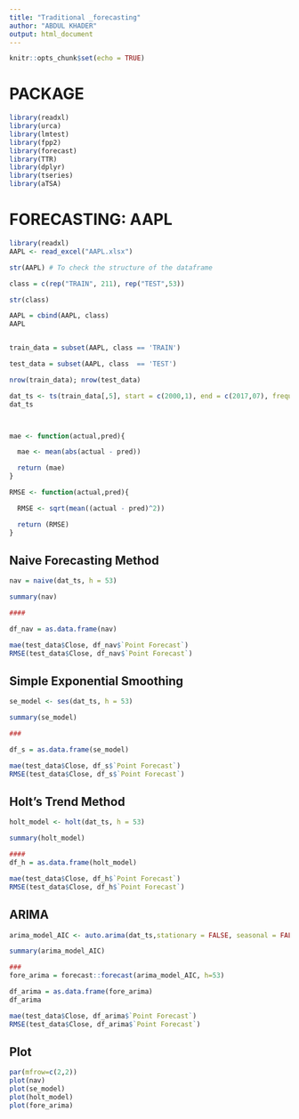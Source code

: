 ---
title: "Traditional _forecasting"
author: "ABDUL KHADER"
output: html_document
---

```{r setup, include=FALSE}
knitr::opts_chunk$set(echo = TRUE)
```

# PACKAGE

```{r package}
library(readxl)
library(urca)
library(lmtest)
library(fpp2)
library(forecast)
library(TTR)
library(dplyr)
library(tseries)
library(aTSA)
```

# FORECASTING: AAPL

```{r }
library(readxl)
AAPL <- read_excel("AAPL.xlsx")

str(AAPL) # To check the structure of the dataframe

class = c(rep("TRAIN", 211), rep("TEST",53))

str(class)

AAPL = cbind(AAPL, class)
AAPL


train_data = subset(AAPL, class == 'TRAIN')

test_data = subset(AAPL, class  == 'TEST')

nrow(train_data); nrow(test_data)

dat_ts <- ts(train_data[,5], start = c(2000,1), end = c(2017,07), frequency = 12)
dat_ts



mae <- function(actual,pred){

  mae <- mean(abs(actual - pred))

  return (mae)
}

RMSE <- function(actual,pred){

  RMSE <- sqrt(mean((actual - pred)^2))

  return (RMSE)
}

```

## Naive Forecasting Method

```{r GOLD Naive Forecasting Method}

nav = naive(dat_ts, h = 53)

summary(nav)

####

df_nav = as.data.frame(nav)

mae(test_data$Close, df_nav$`Point Forecast`)
RMSE(test_data$Close, df_nav$`Point Forecast`)
```

## Simple Exponential Smoothing

```{r GOLD Simple Exponential Smoothing}
se_model <- ses(dat_ts, h = 53)

summary(se_model)

###

df_s = as.data.frame(se_model)

mae(test_data$Close, df_s$`Point Forecast`)
RMSE(test_data$Close, df_s$`Point Forecast`)
```

## Holt's Trend Method

```{r GOLD Holts Trend Method}
holt_model <- holt(dat_ts, h = 53)

summary(holt_model)

####
df_h = as.data.frame(holt_model)

mae(test_data$Close, df_h$`Point Forecast`)
RMSE(test_data$Close, df_h$`Point Forecast`)
```

## ARIMA

```{r GOLD ARIMA}

arima_model_AIC <- auto.arima(dat_ts,stationary = FALSE, seasonal = FALSE, ic = "aic", stepwise = TRUE, trace = TRUE)

summary(arima_model_AIC)

###
fore_arima = forecast::forecast(arima_model_AIC, h=53)

df_arima = as.data.frame(fore_arima)
df_arima

mae(test_data$Close, df_arima$`Point Forecast`)
RMSE(test_data$Close, df_arima$`Point Forecast`)
```

## Plot

```{r}
par(mfrow=c(2,2))
plot(nav)
plot(se_model)
plot(holt_model)
plot(fore_arima)
```

